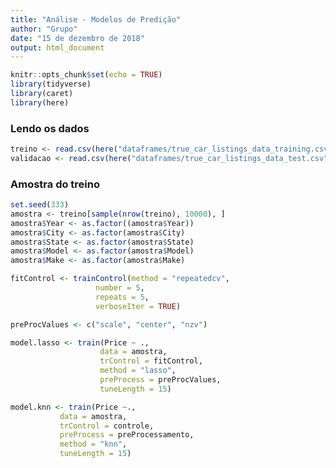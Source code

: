 ```yaml
---
title: "Análise - Modelos de Predição"
author: "Grupo"
date: "15 de dezembro de 2018"
output: html_document
---
```


```r
knitr::opts_chunk$set(echo = TRUE)
library(tidyverse)
library(caret)
library(here)
```

### Lendo os dados
```r
treino <- read.csv(here("dataframes/true_car_listings_data_training.csv"), encoding = "latin1")
validacao <- read.csv(here("dataframes/true_car_listings_data_test.csv"), encoding = "latin1")
```


### Amostra do treino
```r
set.seed(333)
amostra <- treino[sample(nrow(treino), 10000), ]
amostra$Year <- as.factor((amostra$Year))
amostra$City <- as.factor(amostra$City)
amostra$State <- as.factor(amostra$State)
amostra$Model <- as.factor(amostra$Model)
amostra$Make <- as.factor(amostra$Make)
```

```r
fitControl <- trainControl(method = "repeatedcv",
                   number = 5,
                   repeats = 5,
                   verboseIter = TRUE)

preProcValues <- c("scale", "center", "nzv")
```

```r
model.lasso <- train(Price ~ .,
                    data = amostra,
                    trControl = fitControl,
                    method = "lasso",
                    preProcess = preProcValues,
                    tuneLength = 15)
```


```r
model.knn <- train(Price ~.,
           data = amostra,
           trControl = controle,
           preProcess = preProcessamento,
           method = "knn",
           tuneLength = 15)
```

